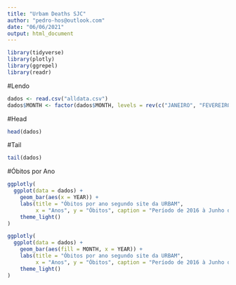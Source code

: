 ```yaml
---
title: "Urbam Deaths SJC"
author: "pedro-hos@outlook.com"
date: "06/06/2021"
output: html_document
---
```


```r
library(tidyverse)
library(plotly)
library(ggrepel)
library(readr)
```

#Lendo 

```r
dados <- read.csv("alldata.csv")
dados$MONTH <- factor(dados$MONTH, levels = rev(c("JANEIRO", "FEVEREIRO", "MARCO", "ABRIL", "MAIO", "JUNHO", "JULHO", "AGOSTO", "SETEMBRO", "OUTUBRO", "NOVEMBRO", "DEZEMBRO")))
```

#Head
```r
head(dados)
```

#Tail
```r
tail(dados)
```
#Óbitos por Ano

```r
ggplotly(
  ggplot(data = dados) + 
    geom_bar(aes(x = YEAR)) + 
    labs(title = "Óbitos por ano segundo site da URBAM", 
         x = "Anos", y = "Óbitos", caption = "Período de 2016 à Junho de 2021") +
    theme_light()
)
```
```r
ggplotly(
  ggplot(data = dados) + 
    geom_bar(aes(fill = MONTH, x = YEAR)) + 
    labs(title = "Óbitos por ano segundo site da URBAM", 
         x = "Anos", y = "Óbitos", caption = "Período de 2016 à Junho de 2021") +
    theme_light()
)
```


